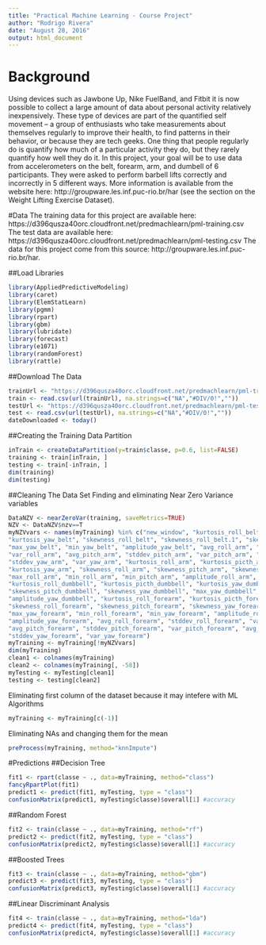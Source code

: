 ```yaml
---
title: "Practical Machine Learning - Course Project"
author: "Rodrigo Rivera"
date: "August 28, 2016"
output: html_document
---
```


# Background
Using devices such as Jawbone Up, Nike FuelBand, and Fitbit it is now possible to collect a large amount of data about personal activity relatively inexpensively. These type of devices are part of the quantified self movement – a group of enthusiasts who take measurements about themselves regularly to improve their health, to find patterns in their behavior, or because they are tech geeks. One thing that people regularly do is quantify how much of a particular activity they do, but they rarely quantify how well they do it. In this project, your goal will be to use data from accelerometers on the belt, forearm, arm, and dumbell of 6 participants. They were asked to perform barbell lifts correctly and incorrectly in 5 different ways. More information is available from the website here: http://groupware.les.inf.puc-rio.br/har (see the section on the Weight Lifting Exercise Dataset).

#Data
The training data for this project are available here:
https://d396qusza40orc.cloudfront.net/predmachlearn/pml-training.csv
The test data are available here:
https://d396qusza40orc.cloudfront.net/predmachlearn/pml-testing.csv
The data for this project come from this source: http://groupware.les.inf.puc-rio.br/har.

##Load Libraries
```r
library(AppliedPredictiveModeling)
library(caret)
library(ElemStatLearn)
library(pgmm)
library(rpart)
library(gbm)
library(lubridate)
library(forecast)
library(e1071)
library(randomForest)
library(rattle)
```

##Download The Data
```r
trainUrl <- "https://d396qusza40orc.cloudfront.net/predmachlearn/pml-training.csv"
train <- read.csv(url(trainUrl), na.strings=c("NA","#DIV/0!",""))
testUrl <- "https://d396qusza40orc.cloudfront.net/predmachlearn/pml-testing.csv"
test <- read.csv(url(testUrl), na.strings=c("NA","#DIV/0!",""))
dateDownloaded <- today()
```

##Creating the Training Data Partition
```r
inTrain <- createDataPartition(y=train$classe, p=0.6, list=FALSE)
training <- train[inTrain, ]
testing <- train[-inTrain, ]
dim(training)
dim(testing)
```

##Cleaning The Data Set
Finding and eliminating Near Zero Variance variables
```r
DataNZV <- nearZeroVar(training, saveMetrics=TRUE)
NZV <- DataNZV$nzv==T
myNZVvars <- names(myTraining) %in% c("new_window", "kurtosis_roll_belt", "kurtosis_picth_belt",
"kurtosis_yaw_belt", "skewness_roll_belt", "skewness_roll_belt.1", "skewness_yaw_belt",
"max_yaw_belt", "min_yaw_belt", "amplitude_yaw_belt", "avg_roll_arm", "stddev_roll_arm",
"var_roll_arm", "avg_pitch_arm", "stddev_pitch_arm", "var_pitch_arm", "avg_yaw_arm",
"stddev_yaw_arm", "var_yaw_arm", "kurtosis_roll_arm", "kurtosis_picth_arm",
"kurtosis_yaw_arm", "skewness_roll_arm", "skewness_pitch_arm", "skewness_yaw_arm",
"max_roll_arm", "min_roll_arm", "min_pitch_arm", "amplitude_roll_arm", "amplitude_pitch_arm",
"kurtosis_roll_dumbbell", "kurtosis_picth_dumbbell", "kurtosis_yaw_dumbbell", "skewness_roll_dumbbell",
"skewness_pitch_dumbbell", "skewness_yaw_dumbbell", "max_yaw_dumbbell", "min_yaw_dumbbell",
"amplitude_yaw_dumbbell", "kurtosis_roll_forearm", "kurtosis_picth_forearm", "kurtosis_yaw_forearm",
"skewness_roll_forearm", "skewness_pitch_forearm", "skewness_yaw_forearm", "max_roll_forearm",
"max_yaw_forearm", "min_roll_forearm", "min_yaw_forearm", "amplitude_roll_forearm",
"amplitude_yaw_forearm", "avg_roll_forearm", "stddev_roll_forearm", "var_roll_forearm",
"avg_pitch_forearm", "stddev_pitch_forearm", "var_pitch_forearm", "avg_yaw_forearm",
"stddev_yaw_forearm", "var_yaw_forearm")
myTraining <- myTraining[!myNZVvars]
dim(myTraining)
clean1 <- colnames(myTraining)
clean2 <- colnames(myTraining[, -58])
myTesting <- myTesting[clean1]
testing <- testing[clean2]
```

Eliminating first column of the dataset because it may intefere with ML Algorithms
```r
myTraining <- myTraining[c(-1)]
```

Eliminating NAs and changing them for the mean
```r
preProcess(myTraining, method="knnImpute")
```

#Predictions
##Decision Tree
```r
fit1 <- rpart(classe ~ ., data=myTraining, method="class")
fancyRpartPlot(fit1)
predict1 <- predict(fit1, myTesting, type = "class")
confusionMatrix(predict1, myTesting$classe)$overall[1] #accuracy
```

##Random Forest
```r
fit2 <- train(classe ~ ., data=myTraining, method="rf")
predict2 <- predict(fit2, myTesting, type = "class")
confusionMatrix(predict2, myTesting$classe)$overall[1] #accuracy
```

##Boosted Trees
```r
fit3 <- train(classe ~ ., data=myTraining, method="gbm")
predict3 <- predict(fit3, myTesting, type = "class")
confusionMatrix(predict3, myTesting$classe)$overall[1] #accuracy
```

##Linear Discriminant Analysis
```r
fit4 <- train(classe ~ ., data=myTraining, method="lda")
predict4 <- predict(fit4, myTesting, type = "class")
confusionMatrix(predict4, myTesting$classe)$overall[1] #accuracy
```



